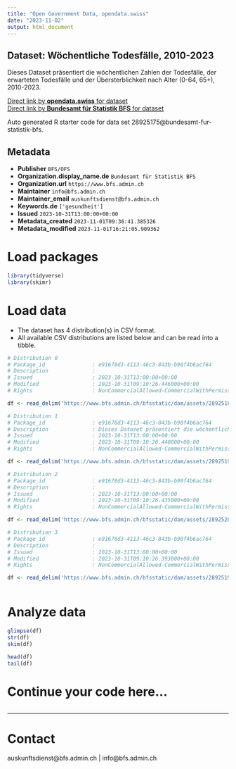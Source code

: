 ```yaml
---
title: "Open Government Data, opendata.swiss"
date: "2023-11-02"
output: html_document
---
```


## Dataset: Wöchentliche Todesfälle, 2010-2023

Dieses Dataset präsentiert die wöchentlichen Zahlen der Todesfälle, der erwarteten Todesfälle und der Übersterblichkeit nach Alter (0-64, 65+), 2010-2023.

[Direct link by **opendata.swiss** for dataset](https://opendata.swiss/de/dataset/wochentliche-todesfalle-2010-20231)<br>
[Direct link by **Bundesamt für Statistik BFS** for dataset](https://www.bfs.admin.ch/asset/de/ts-d-14.03.04.03-wr)

Auto generated R starter code for data set 28925175@bundesamt-fur-statistik-bfs.

## Metadata

- **Publisher** `BFS/OFS`
- **Organization.display_name.de** `Bundesamt für Statistik BFS`
- **Organization.url** `https://www.bfs.admin.ch`
- **Maintainer** `info@bfs.admin.ch`
- **Maintainer_email** `auskunftsdienst@bfs.admin.ch`
- **Keywords.de** `['gesundheit']`
- **Issued** `2023-10-31T13:00:00+00:00`
- **Metadata_created** `2023-11-01T09:36:41.385326`
- **Metadata_modified** `2023-11-01T16:21:05.909362`


# Load packages

```r

library(tidyverse)
library(skimr)

```

# Load data

-   The dataset has 4 distribution(s) in CSV format.
-   All available CSV distributions are listed below and can be read into a tibble.

```r

# Distribution 0
# Package_id               : e91678d3-4113-46c3-843b-b90f4b6ac764
# Description              : 
# Issued                   : 2023-10-31T13:00:00+00:00
# Modified                 : 2023-10-31T09:10:26.446000+00:00
# Rights                   : NonCommercialAllowed-CommercialWithPermission-ReferenceRequired

df <- read_delim('https://www.bfs.admin.ch/bfsstatic/dam/assets/28925189/master')

# Distribution 1
# Package_id               : e91678d3-4113-46c3-843b-b90f4b6ac764
# Description              : Dieses Dataset präsentiert die wöchentlichen Zahlen der Todesfälle, der erwarteten Todesfälle und der Übersterblichkeit nach Alter (0-64, 65+), 2010-2023.
# Issued                   : 2023-10-31T13:00:00+00:00
# Modified                 : 2023-10-31T09:10:26.440000+00:00
# Rights                   : NonCommercialAllowed-CommercialWithPermission-ReferenceRequired

df <- read_delim('https://www.bfs.admin.ch/bfsstatic/dam/assets/28925198/master')

# Distribution 2
# Package_id               : e91678d3-4113-46c3-843b-b90f4b6ac764
# Description              : 
# Issued                   : 2023-10-31T13:00:00+00:00
# Modified                 : 2023-10-31T09:10:26.435000+00:00
# Rights                   : NonCommercialAllowed-CommercialWithPermission-ReferenceRequired

df <- read_delim('https://www.bfs.admin.ch/bfsstatic/dam/assets/28925203/master')

# Distribution 3
# Package_id               : e91678d3-4113-46c3-843b-b90f4b6ac764
# Description              : 
# Issued                   : 2023-10-31T13:00:00+00:00
# Modified                 : 2023-10-31T09:10:26.393000+00:00
# Rights                   : NonCommercialAllowed-CommercialWithPermission-ReferenceRequired

df <- read_delim('https://www.bfs.admin.ch/bfsstatic/dam/assets/28925193/master')



```

# Analyze data

```r

glimpse(df)
str(df)
skim(df)

head(df)
tail(df)

```

# Continue your code here...

```r

```

------------------------------------------------------------------------

# Contact

auskunftsdienst@bfs.admin.ch | info@bfs.admin.ch
